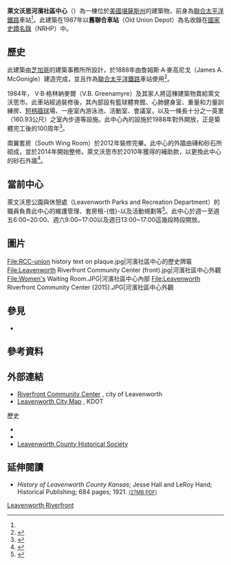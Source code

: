 {{Infobox NRHP
|name = 萊文沃思河濱社區中心<br>Leavenworth Riverfront Community Center
|image = Leavenworth Riverfront Community Center (2015 exterior).JPG
|caption = 
|locmapin = USA Kansas
|map_caption = 萊文沃思河濱社區中心在[[堪薩斯州|堪薩斯州]]的位置
|location = {{USA}}[[堪薩斯州|堪薩斯州]]{{le|萊文沃思 (堪薩斯州)|Leavenworth, Kansas|萊文沃思市}}北河濱街123號<ref name="GNIS">[http://geonames.usgs.gov/pls/gnispublic/f?p=gnispq:3:::NO::P3_FID:2509868 Geographic Names Information System (GNIS) details for Riverfront Community and Convention Center; United States Geological Survey (USGS); 2008-12-08.]</ref>
|lat_degrees = 39
|lat_minutes = 19
|lat_seconds = 07
|lat_direction = N
|long_degrees = 94
|long_minutes = 54
|long_seconds = 33
|long_direction = W
|coord_format = dms
|coord_display = inline,title
|coord_parameters = region:US-KS_type:landmark_source:GNIS
|area = 
|built = 1888年
|builder = 詹姆斯·A·麥高尼戈<br>（James A. McGonigle）
|architect = {{le|科布和弗羅斯特|Cobb and Frost}}
|architecture = 羅曼復興式建築
|restored = 1988年、2014年
|governing_body = {{le|萊文沃思 (堪薩斯州)|Leavenworth, Kansas|萊文沃思市}}
|refnum = 82002663 <ref name="nris">{{NRISref|version=2009a}}</ref>
|added = 1987年3月11日
}}

'''萊文沃思河濱社區中心'''（{{lang-en|Leavenworth Riverfront Community Center}}）為一棟位於[[美國|美國]][[堪薩斯州|堪薩斯州]]{{le|萊文沃思 (堪薩斯州)|Leavenworth, Kansas|萊文沃思}}的建築物，前身為[[聯合太平洋鐵路|聯合太平洋鐵路]]車站<ref name="GNIS"/>。此建築在1987年以'''舊聯合車站'''（Old Union Depot）為名收錄在[[國家史蹟名錄|國家史蹟名錄]]（NRHP）中。

==歷史==
此建築由[[芝加哥|芝加哥]]的建築事務所{{le|科布和弗羅斯特|Cobb and Frost}}所設計，於1888年由詹姆斯·A·麥高尼戈（James A. McGonigle）建造完成，並且作為[[聯合太平洋鐵路|聯合太平洋鐵路]]車站使用<ref>{{Cite book|title=Great American Railroad Stations|url=https://archive.org/details/greatamericanrai0000pott|last=Potter|first=Janet Greenstein|publisher=John Wiley & Sons, Inc.|year=1996|isbn=978-0471143895|location=New York|pages=[https://archive.org/details/greatamericanrai0000pott/page/328 328]}}</ref>。

1984年， V·B·格林納麥爾（V.B. Greenamyre）及其家人將這棟建築物賣給萊文沃思市。此車站經過裝修後，其內部設有籃球體育館、心肺健身室、重量和力量訓練房、[[短柄牆球|短柄牆球]]場、一座室內游泳池、活動室、會議室，以及一條長十分之一英里（160.93公尺）之室內步道等設施。此中心內的設施於1988年對外開放，正是築體完工後的100周年<ref>{{cite web|url=http://www.lvks.org/department/division.php?structureid=95|publisher=City of Leavenworth|title=Riverfront Community Center page|accessdate=2016-07-05|archive-date=2016-06-21|archive-url=https://web.archive.org/web/20160621060718/https://www.lvks.org/department/division.php?structureid=95|dead-url=no}}</ref>。

南翼套房（South Wing Room）於2012年裝修完畢。此中心的外牆由磚和砂石所砌成，並於2014年開始整修。萊文沃思市於2010年獲得{{le|堪薩斯州運輸部|Kansas Department of Transportation}}的補助款，以更換此中心的砂石外牆<ref>{{cite news|url=http://www.leavenworthtimes.com/article/20100813/NEWS/308139880|newspaper=The Leavenworth Times|title="Riverfront Community Center project awarded KDOT funds 2010-08-13|accessdate=2016-07-05|archive-date=2016-03-04|archive-url=https://web.archive.org/web/20160304001900/http://www.leavenworthtimes.com/article/20100813/NEWS/308139880|dead-url=no}}</ref>。

==當前中心==
萊文沃思公園與休憩處（Leavenworth Parks and Recreation Department）的職員負責此中心的維護管理、套房租-{借}-以及活動規劃等<ref>{{cite web|url=http://www.lvks.org/department/division.php?structureid=95|publisher=City of Leavenworth|title=Riverfront Community Center Hours of Operation|accessdate=2016-07-05|archive-date=2016-06-21|archive-url=https://web.archive.org/web/20160621060718/https://www.lvks.org/department/division.php?structureid=95|dead-url=no}}</ref>。此中心於週一至週五6:00~20:00、週六9:00~17:00以及週日13:00~17:00這幾段時段開放。

==圖片==
<gallery>
File:RCC-union history text on plaque.jpg|河濱社區中心的歷史牌匾
File:Leavenworth Riverfront Community Center (front).jpg|河濱社區中心外觀
File:Women's Waiting Room.JPG|河濱社區中心內部
File:Leavenworth Riverfront Community Center (2015).JPG|河濱社區中心外觀
</gallery>

==參見==
{{Portal|堪薩斯州}}
* {{le|萊文沃思縣國家史蹟名錄列表 (堪薩斯州)|National Register of Historic Places listings in Leavenworth County, Kansas}}

==參考資料==
{{Reflist}}

==外部連結==
{{Commons category|Leavenworth Union Depot|萊文沃思聯合車站}}
* [http://www.lvks.org/department/division.php?structureid=95 Riverfront Community Center] {{Wayback|url=http://www.lvks.org/department/division.php?structureid=95 |date=20160621060718 }}, city of Leavenworth
* [http://www.ksdot.org/burtransplan/maps/city-pdf/leavenworth.pdf Leavenworth City Map] {{Wayback|url=http://www.ksdot.org/burtransplan/maps/city-pdf/leavenworth.pdf |date=20160312140006 }}, KDOT
;歷史
* {{NRHP url|id=82002663|title=Old Union Depot NRHP Application (0.4MB PDF)}}
* {{NRHP url|id=82002663|title=Old Union Depot NRHP Photos (1.1MB PDF)|photos=y}}
* [http://www.leavenworthhistory.org Leavenworth County Historical Society] {{Wayback|url=http://www.leavenworthhistory.org/ |date=20200816090806 }}

==延伸閱讀==
* ''History of Leavenworth County Kansas''; Jesse Hall and LeRoy Hand; Historical Publishing; 684 pages; 1921. <small>[http://www.archive.org/download/historyofleavenw00hall/historyofleavenw00hall.pdf (27MB PDF)]</small>

[[Category:美國國家史蹟名錄|Leavenworth Riverfront]]